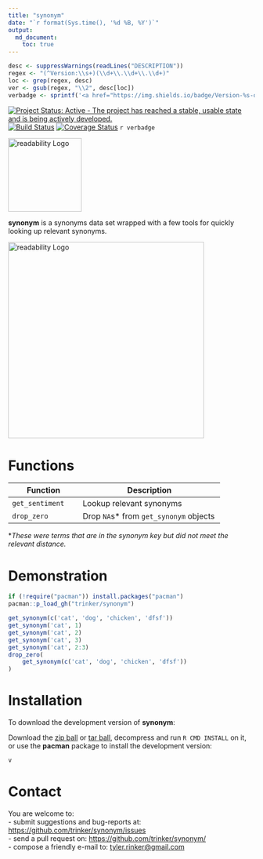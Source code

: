 ```yaml
---
title: "synonym"
date: "`r format(Sys.time(), '%d %B, %Y')`"
output:
  md_document:
    toc: true      
---
```


```r
desc <- suppressWarnings(readLines("DESCRIPTION"))
regex <- "(^Version:\\s+)(\\d+\\.\\d+\\.\\d+)"
loc <- grep(regex, desc)
ver <- gsub(regex, "\\2", desc[loc])
verbadge <- sprintf('<a href="https://img.shields.io/badge/Version-%s-orange.svg"><img src="https://img.shields.io/badge/Version-%s-orange.svg" alt="Version"/></a></p>', ver, ver)
````

[![Project Status: Active - The project has reached a stable, usable state and is being actively developed.](http://www.repostatus.org/badges/0.1.0/active.svg)](http://www.repostatus.org/#active)
[![Build Status](https://travis-ci.org/trinker/synonym.svg?branch=master)](https://travis-ci.org/trinker/synonym)
[![Coverage Status](https://coveralls.io/repos/trinker/synonym/badge.svg?branch=master)](https://coveralls.io/r/trinker/synonym?branch=master)
`r verbadge`

<img src="inst/synonym_logo/r_synonym.png" width="150" alt="readability Logo">  

**synonym** is a synonyms data set wrapped with a few tools for quickly looking up relevant synonyms.

<img src="inst/synonym_logo/synonym_humor.png" width="400" alt="readability Logo">  

# Functions

| Function         |  Description                      |
|------------------|-----------------------------------|
| `get_sentiment`  | Lookup relevant synonyms          |
| `drop_zero`      | Drop `NA`s\* from `get_synonym` objects                    |

\**These were terms that are in the synonym key but did not meet the relevant distance.*


# Demonstration

```r
if (!require("pacman")) install.packages("pacman")
pacman::p_load_gh("trinker/synonym")

get_synonym(c('cat', 'dog', 'chicken', 'dfsf'))
get_synonym('cat', 1)
get_synonym('cat', 2)
get_synonym('cat', 3)
get_synonym('cat', 2:3)
drop_zero(
    get_synonym(c('cat', 'dog', 'chicken', 'dfsf'))
)

```


# Installation

To download the development version of **synonym**:

Download the [zip ball](https://github.com/trinker/synonym/zipball/master) or [tar ball](https://github.com/trinker/synonym/tarball/master), decompress and run `R CMD INSTALL` on it, or use the **pacman** package to install the development version:

```r
v
```

# Contact

You are welcome to:    
- submit suggestions and bug-reports at: <https://github.com/trinker/synonym/issues>    
- send a pull request on: <https://github.com/trinker/synonym/>    
- compose a friendly e-mail to: <tyler.rinker@gmail.com>    
